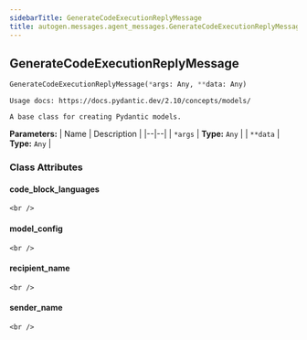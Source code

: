 ```yaml
---
sidebarTitle: GenerateCodeExecutionReplyMessage
title: autogen.messages.agent_messages.GenerateCodeExecutionReplyMessage
---
```

<h2 id="autogen.messages.agent_messages.GenerateCodeExecutionReplyMessage" class="doc doc-heading">
    <code class="doc-symbol doc-symbol-heading doc-symbol-class"></code>
    <span class="doc doc-object-name doc-class-name">GenerateCodeExecutionReplyMessage</span>
    <a href="#autogen.messages.agent_messages.GenerateCodeExecutionReplyMessage" class="headerlink" title="Permanent link"></a>
</h2>

```python
GenerateCodeExecutionReplyMessage(*args: Any, **data: Any)
```

    Usage docs: https://docs.pydantic.dev/2.10/concepts/models/
    
    A base class for creating Pydantic models.

<b>Parameters:</b>
| Name | Description |
|--|--|
| `*args` | **Type:** `Any` |
| `**data` | **Type:** `Any` |

### Class Attributes

<code class="doc-symbol doc-symbol-heading doc-symbol-attribute"></code>
#### code_block_languages
<a href="#autogen.messages.agent_messages.GenerateCodeExecutionReplyMessage.code_block_languages" class="headerlink" title="Permanent link"></a>

    <br />

<code class="doc-symbol doc-symbol-heading doc-symbol-attribute"></code>
#### model_config
<a href="#autogen.messages.agent_messages.GenerateCodeExecutionReplyMessage.model_config" class="headerlink" title="Permanent link"></a>

    <br />

<code class="doc-symbol doc-symbol-heading doc-symbol-attribute"></code>
#### recipient_name
<a href="#autogen.messages.agent_messages.GenerateCodeExecutionReplyMessage.recipient_name" class="headerlink" title="Permanent link"></a>

    <br />

<code class="doc-symbol doc-symbol-heading doc-symbol-attribute"></code>
#### sender_name
<a href="#autogen.messages.agent_messages.GenerateCodeExecutionReplyMessage.sender_name" class="headerlink" title="Permanent link"></a>

    <br />